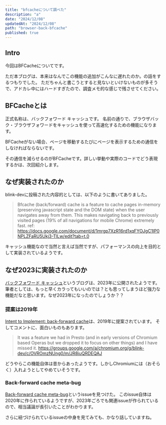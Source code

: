 ```yaml
---
title: "bfcacheについて調べた"
description: "a"
date: "2024/12/08"
updatedAt: "2024/12/08"
path: "browser-back-bfcache"
published: true
---
```


## Intro

今回はBFCacheについてです。

ただ本ブログは、本来はなんでこの機能の追加がこんなに遅れたのか。の話をするつもりでした。
ただちゃんと書こうとすると見ないといけないものが多そうで、アドカレ中にはハードすぎたので、調査メモ的な感じで残させてください。

## BFCacheとは

正式名称は、バックフォワード キャッシュです。
名前の通りで、ブラウザバック・ブラウザフォワードをキャッシュを使って高速化するための機能になります。

BFCacheがない場合、ページを移動するたびにページを表示するための通信をしなければならないです。

その通信を減らせるのがBFCacheです。詳しい挙動や実際のコードでどう表現するかは、次回紹介します。

## なぜ実装されたのか

blink-devに投稿された内容的としては、以下のように書いてありました。

> Bfcache (back/forward) cache is a feature to cache pages in-memory (preserving javascript state and the DOM state) when the user navigates away from them. This makes navigating back to previously visited pages (19% of all navigations for mobile Chrome) extremely fast.
> ref: https://docs.google.com/document/d/1mrgp7XzR16rd1xqFYOJgC1IP0NPLZFaRU5Ukj3-TlLw/edit?tab=t.0

キャッシュ機能なので当然と言えば当然ですが、パフォーマンスの向上を目的として実装されているようです。

## なぜ2023に実装されたのか

[バックフォワード キャッシュ](https://web.dev/articles/bfcache?hl=ja)というブログは、2023年に公開されたようです。
筆者としては、もっと早くカラってもいいのでは？とも思ってしまうほど強力な機能だなと思います。なぜ2023年になったのでしょうか？？

### 提案は2019年

[Intent to Implement: back-forward cache](https://groups.google.com/a/chromium.org/g/blink-dev/c/OVROmzNUng0/m/1gTmi-I3EQAJ)は、2019年に提案されています。
そしてコメントに、面白いものもあります。

>  It was a feature we had in Presto (and in early versions of Chromium based Operas but we dropped it to focus on other things) and I have missed it.
> https://groups.google.com/a/chromium.org/g/blink-dev/c/OVROmzNUng0/m/JR8iuQRDEQAJ

どうやらこの機能自体は昔からあったようです。しかしChromiumには（おそらく）入れようとしてやめていそうです。

### Back-forward cache meta-bug

[Back-forward cache meta-bug](https://github.com/whatwg/html/issues/5880)というissueを見つけた。
このissue自体は2020年に作られているようですが、2023年ごろでも関連issueが作られているので、相当議論が長引いたことがわかります。

さらに紐づけられているissueの中身を見てみても、かなり話していますね。

